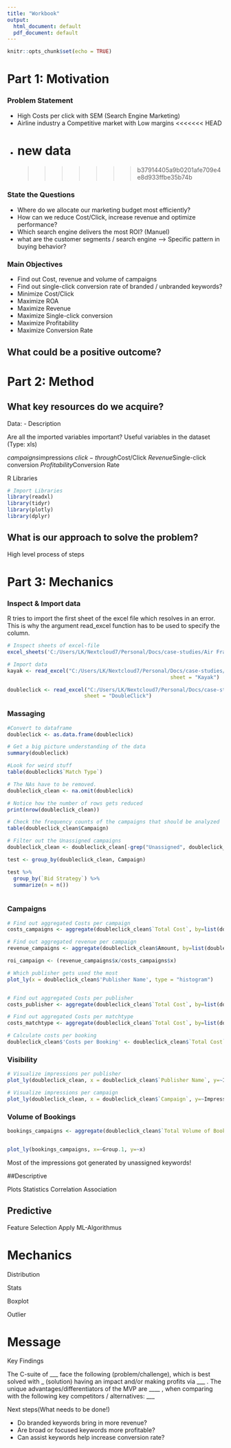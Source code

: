 ```yaml
---
title: "Workbook"
output:
  html_document: default
  pdf_document: default
---
```


```r
knitr::opts_chunk$set(echo = TRUE)
```

# Part 1: Motivation

### Problem Statement
- High Costs per click with SEM (Search Engine Marketing)
- Airline industry a Competitive market with Low margins
<<<<<<< HEAD
- new data 
=======
>>>>>>> b37914405a9b0201afe709e4e8d933ffbe35b74b

### State the Questions
- Where do we allocate our marketing budget most efficiently?
- How can we reduce Cost/Click, increase revenue and optimize performance? 
- Which search engine delivers the most ROI? (Manuel)
- what are the customer segments / search engine
  --> Specific pattern in buying behavior?

### Main Objectives
- Find out  Cost, revenue and volume of campaigns
- Find out single-click conversion rate of branded / unbranded keywords?
- Minimize Cost/Click
- Maximize ROA
- Maximize Revenue
- Maximize Single-click conversion
- Maximize Profitability
- Maximize Conversion Rate

## What could be a positive outcome?

# Part 2: Method

## What key resources do we acquire?

Data:
- Description


Are all the imported variables important?
Useful variables in the dataset (Type: xls)

$campaigns
$impressions
$click-through
$Cost/Click
$Revenue 
$Single-click conversion
$Profitability
$Conversion Rate



R Libraries

```r
# Import Libraries
library(readxl)
library(tidyr)
library(plotly)
library(dplyr)
```


## What is our approach to solve the problem?

High level process of steps 

# Part 3: Mechanics

### Inspect & Import data
R tries to import the first sheet of the excel file which resolves in an error. This is why the argument read_excel function has to be used to specify the column.

```r

# Inspect sheets of excel-file
excel_sheets('C:/Users/LK/Nextcloud7/Personal/Docs/case-studies/Air France/assets/Air France Case Spreadsheet Supplement.xls')
```

```r
# Import data
kayak <- read_excel("C:/Users/LK/Nextcloud7/Personal/Docs/case-studies/Air France/assets/Air France Case Spreadsheet Supplement.xls", 
                                                     sheet = "Kayak")

doubleclick <- read_excel("C:/Users/LK/Nextcloud7/Personal/Docs/case-studies/Air France/assets/Air France Case Spreadsheet Supplement.xls", 
                         sheet = "DoubleClick")

```

### Massaging

```r
#Convert to dataframe
doubleclick <- as.data.frame(doubleclick)

# Get a big picture understanding of the data
summary(doubleclick)

#Look for weird stuff
table(doubleclick$`Match Type`)

# The NAs have to be removed.
doubleclick_clean <- na.omit(doubleclick)

# Notice how the number of rows gets reduced 
print(nrow(doubleclick_clean))

# Check the frequency counts of the campaigns that should be analyzed
table(doubleclick_clean$Campaign)

# Filter out the Unassigned campaigns 
doubleclick_clean <- doubleclick_clean[-grep("Unassigned", doubleclick_clean$Campaign),]

```
```r
test <- group_by(doubleclick_clean, Campaign)

test %>% 
  group_by(`Bid Strategy`) %>% 
  summarize(n = n())
  

```


### Campaigns
```r
# Find out aggregated Costs per campaign
costs_campaigns <- aggregate(doubleclick_clean$`Total Cost`, by=list(doubleclick_clean$Campaign), FUN=sum)

# Find out aggregated revenue per campaign
revenue_campaigns <- aggregate(doubleclick_clean$Amount, by=list(doubleclick_clean$Campaign), FUN=sum)

roi_campaign <- (revenue_campaigns$x/costs_campaigns$x)

# Which publisher gets used the most
plot_ly(x = doubleclick_clean$'Publisher Name', type = "histogram")


# Find out aggregated Costs per publisher
costs_publisher <- aggregate(doubleclick_clean$`Total Cost`, by=list(doubleclick_clean$`Publisher Name`), FUN=sum)

# Find out aggregated Costs per matchtype
costs_matchtype <- aggregate(doubleclick_clean$`Total Cost`, by=list(doubleclick_clean$`Match Type`), FUN=sum)

# Calculate costs per booking
doubleclick_clean$'Costs per Booking' <- doubleclick_clean$`Total Cost`/doubleclick_clean$`Total Volume of Bookings`

```

### Visibility

```r
# Visualize impressions per publisher
plot_ly(doubleclick_clean, x = doubleclick_clean$`Publisher Name`, y=~Impressions)

# Visualize impressions per campaign
plot_ly(doubleclick_clean, x = doubleclick_clean$`Campaign`, y=~Impressions, type='bar')
```

### Volume of Bookings

```r
bookings_campaigns <- aggregate(doubleclick_clean$`Total Volume of Bookings`, by=list(doubleclick_clean$Campaign), FUN=sum)


plot_ly(bookings_campaigns, x=~Group.1, y=~x)
```
Most of the impressions got generated by unassigned keywords!


##Descriptive

Plots
Statistics
Correlation
Association

## Predictive

Feature Selection
Apply ML-Algorithmus

# Mechanics

Distribution

Stats

Boxplot

Outlier

# Message

Key Findings

The C-suite of ___ face the following (problem/challenge), which is best solved with _ (solution) having an impact and/or making profits via ___ . The unique advantages/differentiators of the MVP are ____ , when comparing with the following key competitors / alternatives: ___

Next steps(What needs to be done!)

- Do branded keywords bring in more revenue?
- Are broad or focused keywords more profitable?
- Can assist keywords help increase conversion rate?


